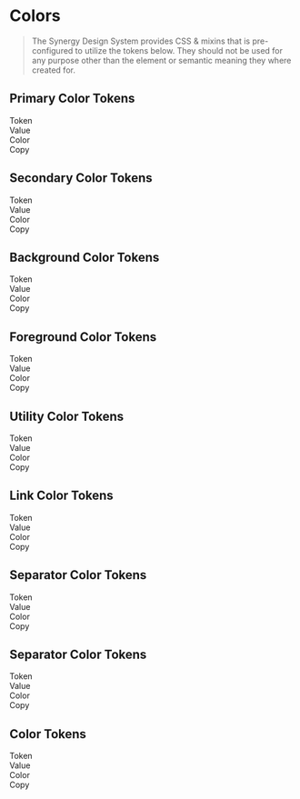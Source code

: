 
<Meta title="Docs/Developers/Tokens/Color"/>

# Colors

> The Synergy Design System provides CSS & mixins that is pre-configured to utilize the tokens below. They should not be used for any purpose other than the element or semantic meaning they where created for.

## Primary Color Tokens

<div className="table token margin-top">
  <div>
    <div>Token</div>
    <div>Value</div>
    <div>Color</div>
    <div>Copy</div>
  </div>
  <TokenList tokens={theme.semantic.color.primary} prefix="--sds-semantic-color-primary"></TokenList>
</div>

## Secondary Color Tokens

<div className="table token margin-top">
  <div>
    <div>Token</div>
    <div>Value</div>
    <div>Color</div>
    <div>Copy</div>
  </div>
  <TokenList tokens={theme.semantic.color.secondary} prefix="--sds-semantic-color-secondary"></TokenList>
</div>

## Background Color Tokens

<div className="table token margin-top">
  <div>
    <div>Token</div>
    <div>Value</div>
    <div>Color</div>
    <div>Copy</div>
  </div>
  <TokenList tokens={theme.semantic.color.background} prefix="--sds-semantic-color-background"></TokenList>
</div>

## Foreground Color Tokens

<div className="table token margin-top">
  <div>
    <div>Token</div>
    <div>Value</div>
    <div>Color</div>
    <div>Copy</div>
  </div>
  <TokenList tokens={theme.semantic.color.foreground} prefix="--sds-semantic-color-foreground"></TokenList>
</div>

## Utility Color Tokens

<div className="table token margin-top">
  <div>
    <div>Token</div>
    <div>Value</div>
    <div>Color</div>
    <div>Copy</div>
  </div>
  <TokenRow k="default" value={theme.semantic.color.success.default} prefix="--sds-semantic-color-success-default"></TokenRow>
  <TokenRow k="default" value={theme.semantic.color.error.default} prefix="--sds-semantic-color-error-default"></TokenRow>
  <TokenRow k="default" value={theme.semantic.color.warning.default} prefix="--sds-semantic-color-warning-default"></TokenRow>
  <TokenRow k="default" value={theme.semantic.color.informative.default} prefix="--sds-semantic-color-informative-default"></TokenRow>
</div>

## Link Color Tokens

<div className="table token margin-top">
  <div>
    <div>Token</div>
    <div>Value</div>
    <div>Color</div>
    <div>Copy</div>
  </div>
  <TokenList tokens={theme.semantic.color.link} prefix="--sds-semantic-color-link"></TokenList>
</div>

## Separator Color Tokens

<div className="table token margin-top">
  <div>
    <div>Token</div>
    <div>Value</div>
    <div>Color</div>
    <div>Copy</div>
  </div>
  <TokenList tokens={theme.semantic.color.separator} prefix="--sds-semantic-color-separator"></TokenList>
</div>

## Separator Color Tokens

<div className="table token margin-top">
  <div>
    <div>Token</div>
    <div>Value</div>
    <div>Color</div>
    <div>Copy</div>
  </div>
  <TokenList tokens={theme.semantic.color.separator} prefix="--sds-semantic-color-separator"></TokenList>
</div>

## Color Tokens

<div className="table token margin-top">
  <div>
    <div>Token</div>
    <div>Value</div>
    <div>Color</div>
    <div>Copy</div>
  </div>
  <TokenList tokens={theme.theme.color} prefix="--sds-theme-color"></TokenList>
</div>
